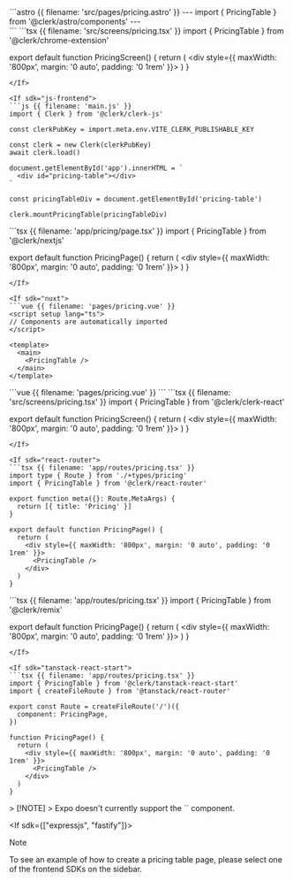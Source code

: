 <If sdk="astro">
  ```astro {{ filename: 'src/pages/pricing.astro' }}
  ---
  import { PricingTable } from '@clerk/astro/components'
  ---

  <html>
    <body>
      <div style="max-width: 800px; margin: 0 auto; padding: 0 1rem;">
        <PricingTable />
      </div>
    </body>
  </html>
  ```
</If>

<If sdk="chrome-extension">
  ```tsx {{ filename: 'src/screens/pricing.tsx' }}
  import { PricingTable } from '@clerk/chrome-extension'

  export default function PricingScreen() {
    return (
      <div style={{ maxWidth: '800px', margin: '0 auto', padding: '0 1rem' }}>
        <PricingTable />
      </div>
    )
  }
  ```
</If>

<If sdk="js-frontend">
  ```js {{ filename: 'main.js' }}
  import { Clerk } from '@clerk/clerk-js'

  const clerkPubKey = import.meta.env.VITE_CLERK_PUBLISHABLE_KEY

  const clerk = new Clerk(clerkPubKey)
  await clerk.load()

  document.getElementById('app').innerHTML = `
    <div id="pricing-table"></div>
  `

  const pricingTableDiv = document.getElementById('pricing-table')

  clerk.mountPricingTable(pricingTableDiv)
  ```
</If>

<If sdk="nextjs">
  ```tsx {{ filename: 'app/pricing/page.tsx' }}
  import { PricingTable } from '@clerk/nextjs'

  export default function PricingPage() {
    return (
      <div style={{ maxWidth: '800px', margin: '0 auto', padding: '0 1rem' }}>
        <PricingTable />
      </div>
    )
  }
  ```
</If>

<If sdk="nuxt">
  ```vue {{ filename: 'pages/pricing.vue' }}
  <script setup lang="ts">
  // Components are automatically imported
  </script>

  <template>
    <main>
      <PricingTable />
    </main>
  </template>
  ```
</If>

<If sdk="vue">
  ```vue {{ filename: 'pages/pricing.vue' }}
  <script setup lang="ts">
  import { PricingTable } from '@clerk/vue'
  </script>

  <template>
    <main>
      <PricingTable />
    </main>
  </template>
  ```
</If>

<If sdk="react">
  ```tsx {{ filename: 'src/screens/pricing.tsx' }}
  import { PricingTable } from '@clerk/clerk-react'

  export default function PricingScreen() {
    return (
      <div style={{ maxWidth: '800px', margin: '0 auto', padding: '0 1rem' }}>
        <PricingTable />
      </div>
    )
  }
  ```
</If>

<If sdk="react-router">
  ```tsx {{ filename: 'app/routes/pricing.tsx' }}
  import type { Route } from './+types/pricing'
  import { PricingTable } from '@clerk/react-router'

  export function meta({}: Route.MetaArgs) {
    return [{ title: 'Pricing' }]
  }

  export default function PricingPage() {
    return (
      <div style={{ maxWidth: '800px', margin: '0 auto', padding: '0 1rem' }}>
        <PricingTable />
      </div>
    )
  }
  ```
</If>

<If sdk="remix">
  ```tsx {{ filename: 'app/routes/pricing.tsx' }}
  import { PricingTable } from '@clerk/remix'

  export default function PricingPage() {
    return (
      <div style={{ maxWidth: '800px', margin: '0 auto', padding: '0 1rem' }}>
        <PricingTable />
      </div>
    )
  }
  ```
</If>

<If sdk="tanstack-react-start">
  ```tsx {{ filename: 'app/routes/pricing.tsx' }}
  import { PricingTable } from '@clerk/tanstack-react-start'
  import { createFileRoute } from '@tanstack/react-router'

  export const Route = createFileRoute('/')({
    component: PricingPage,
  })

  function PricingPage() {
    return (
      <div style={{ maxWidth: '800px', margin: '0 auto', padding: '0 1rem' }}>
        <PricingTable />
      </div>
    )
  }
  ```
</If>

<If sdk="expo">
> [!NOTE]
> Expo doesn't currently support the `<PricingTable />` component.
</If>

<If sdk={["expressjs", "fastify"]}>
> [!NOTE]
> To see an example of how to create a pricing table page, please select one of the frontend SDKs on the sidebar.
</If>
